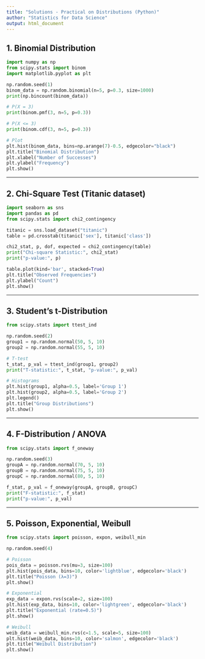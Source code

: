 ```yaml
---
title: "Solutions - Practical on Distributions (Python)"
author: "Statistics for Data Science"
output: html_document
---
```


## 1. Binomial Distribution

```python
import numpy as np
from scipy.stats import binom
import matplotlib.pyplot as plt

np.random.seed(1)
binom_data = np.random.binomial(n=5, p=0.3, size=1000)
print(np.bincount(binom_data))

# P(X = 3)
print(binom.pmf(3, n=5, p=0.3))

# P(X <= 3)
print(binom.cdf(3, n=5, p=0.3))

# Plot
plt.hist(binom_data, bins=np.arange(7)-0.5, edgecolor="black")
plt.title("Binomial Distribution")
plt.xlabel("Number of Successes")
plt.ylabel("Frequency")
plt.show()
```

---

## 2. Chi-Square Test (Titanic dataset)

```python
import seaborn as sns
import pandas as pd
from scipy.stats import chi2_contingency

titanic = sns.load_dataset("titanic")
table = pd.crosstab(titanic['sex'], titanic['class'])

chi2_stat, p, dof, expected = chi2_contingency(table)
print("Chi-square Statistic:", chi2_stat)
print("p-value:", p)

table.plot(kind='bar', stacked=True)
plt.title("Observed Frequencies")
plt.ylabel("Count")
plt.show()
```

---

## 3. Student's t-Distribution

```python
from scipy.stats import ttest_ind

np.random.seed(2)
group1 = np.random.normal(50, 5, 10)
group2 = np.random.normal(55, 5, 10)

# T-test
t_stat, p_val = ttest_ind(group1, group2)
print("T-statistic:", t_stat, "p-value:", p_val)

# Histograms
plt.hist(group1, alpha=0.5, label='Group 1')
plt.hist(group2, alpha=0.5, label='Group 2')
plt.legend()
plt.title("Group Distributions")
plt.show()
```

---

## 4. F-Distribution / ANOVA

```python
from scipy.stats import f_oneway

np.random.seed(3)
groupA = np.random.normal(70, 5, 10)
groupB = np.random.normal(75, 5, 10)
groupC = np.random.normal(80, 5, 10)

f_stat, p_val = f_oneway(groupA, groupB, groupC)
print("F-statistic:", f_stat)
print("p-value:", p_val)
```

---

## 5. Poisson, Exponential, Weibull

```python
from scipy.stats import poisson, expon, weibull_min

np.random.seed(4)

# Poisson
pois_data = poisson.rvs(mu=3, size=100)
plt.hist(pois_data, bins=10, color='lightblue', edgecolor='black')
plt.title("Poisson (λ=3)")
plt.show()

# Exponential
exp_data = expon.rvs(scale=2, size=100)
plt.hist(exp_data, bins=10, color='lightgreen', edgecolor='black')
plt.title("Exponential (rate=0.5)")
plt.show()

# Weibull
weib_data = weibull_min.rvs(c=1.5, scale=5, size=100)
plt.hist(weib_data, bins=10, color='salmon', edgecolor='black')
plt.title("Weibull Distribution")
plt.show()
```

